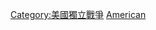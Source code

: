 {{Commonscat|People of the American Revolution}}

[[Category:美國獨立戰爭|Category:美國獨立戰爭]]
[[Category:18世紀各衝突人物|American]]